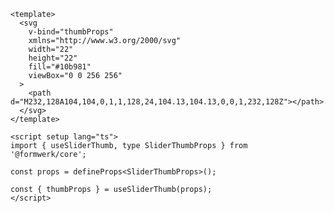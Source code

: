 ```vue
<template>
  <svg
    v-bind="thumbProps"
    xmlns="http://www.w3.org/2000/svg"
    width="22"
    height="22"
    fill="#10b981"
    viewBox="0 0 256 256"
  >
    <path d="M232,128A104,104,0,1,1,128,24,104.13,104.13,0,0,1,232,128Z"></path>
  </svg>
</template>

<script setup lang="ts">
import { useSliderThumb, type SliderThumbProps } from '@formwerk/core';

const props = defineProps<SliderThumbProps>();

const { thumbProps } = useSliderThumb(props);
</script>
```
